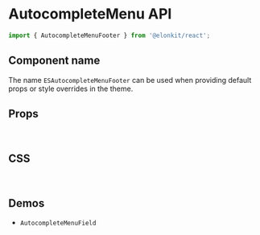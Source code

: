
<Meta title="Components API/AutocompleteMenuFooter" />

# AutocompleteMenu API

```js
import { AutocompleteMenuFooter } from '@elonkit/react';
```

## Component name

The name `ESAutocompleteMenuFooter` can be used when providing default props or style overrides in the theme.

## Props

<TableInterface name="AutocompleteMenuFooterProps" variant="props" />

<br />

## CSS

<TableInterface name="AutocompleteMenuFooterClasses" variant="css" />

<br />

## Demos

<ul>
  <li>
    <LinkTo kind="components-AutocompleteMenuField" story="demo">
      <code>AutocompleteMenuField</code>
    </LinkTo>
  </li>
</ul>
